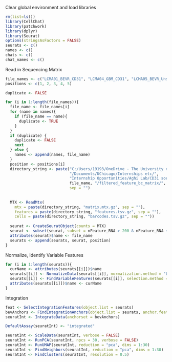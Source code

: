 
Clear global environment and load libraries
```r
rm(list=ls())
library(CellChat)
library(patchwork)
library(dplyr)
library(Seurat)
options(stringsAsFactors = FALSE)
seurats <- c()
names <- c()
chats <- c()
chat_names <- c()
```

Read in Sequencing Matrix
```r
file_names <- c("LCMA01_BEVR_CD31", "LCMA04_GBM_CD31", "LCMA05_BEVR_Unsorted", "LCMA06_GBM_Unsorted", "LCMA11_BEVR_unpaired")
positions <- c(1, 2, 3, 4, 5)

duplicate <- FALSE

for (i in 1:length(file_names)){
  file_name <- file_names[i]
  for (name in names){
    if (file_name == name){
      duplicate <- TRUE
    }
  }
  if (duplicate) {
    duplicate <- FALSE
    next
  } else {
    names <- append(names, file_name)
  }
  position <- positions[i]
  directory_string <- paste("C:/Users/19193/OneDrive - The University of Chicago",
                            "/Documents/UChicago/Internships etc/",
                            "Internship Opportunities/Aghi Lab/CD31 sorted/",
                            file_name, "/filtered_feature_bc_matrix/",
                            sep = "")
  
  
  MTX <- ReadMtx(
    mtx = paste(directory_string, "matrix.mtx.gz", sep = ""),
    features = paste(directory_string, "features.tsv.gz", sep = ""),
    cells = paste(directory_string, "barcodes.tsv.gz", sep = ""))
  
  seurat <- CreateSeuratObject(counts = MTX)
  seurat <- subset(seurat, subset = nFeature_RNA > 200 & nFeature_RNA < 2500)
  attributes(seurat)$name <- file_name
  seurats <- append(seurats, seurat, position)
}

```

Normalize, Identify Variable Features
```r
for (i in 1:length(seurats)){
  curName <- attributes(seurats[[i]])$name
  seurats[[i]] <- NormalizeData(seurats[[i]], normalization.method = "LogNormalize", scale.factor = 10000)
  seurats[[i]] <- FindVariableFeatures(seurats[[i]], selection.method = "vst", nfeatures=2000)
  attributes(seurats[[i]])$name <- curName
}
```

Integration
```r
feat <- SelectIntegrationFeatures(object.list = seurats)
bevAnchors <- FindIntegrationAnchors(object.list = seurats, anchor.features=feat)
seuratInt <- IntegrateData(anchorset = bevAnchors)
```

```r
DefaultAssay(seuratInt) <- "integrated"

seuratInt <- ScaleData(seuratInt, verbose = FALSE)
seuratInt <- RunPCA(seuratInt, npcs = 30, verbose = FALSE)
seuratInt <- RunUMAP(seuratInt, reduction = "pca", dims = 1:30)
seuratInt <- FindNeighbors(seuratInt, reduction = "pca", dims = 1:30)
seuratInt <- FindClusters(seuratInt, resolution = 0.5)
```